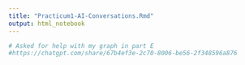 ```yaml
---
title: "Practicum1-AI-Conversations.Rmd"
output: html_notebook
---
```



```r
# Asked for help with my graph in part E 
#https://chatgpt.com/share/67b4ef3e-2c70-8006-be56-2f348596a876
```

